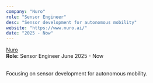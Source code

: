 ```yaml
---
company: "Nuro"
role: "Sensor Engineer"
desc: "Sensor development for autonomous mobility"
website: "https://www.nuro.ai/"
date: "2025 - Now"
---
```


<div className=""> 
    <div className="inline-flex">
        <a  href="https://www.nuro.ai/"
            target="_blank"
            rel="noopener noreferrer"
            className="flex items-center gap-1 hover:bg-gray-400/30 rounded transition duration-700 ease-in-out">
                <span className="text-xl font-bold"> Nuro </span>
                <LuArrowUpRight className="text-xl" />
        </a>
    </div>
    <div className="flex justify-between items-baseline">
        <span className=""> <b>Role:</b> Sensor Engineer </span>
        <span className="text-xs"> June 2025 - Now </span>
    </div>
</div>

<br />

Focusing on sensor development for autonomous mobility.